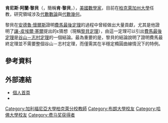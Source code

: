 {{unreferenced|time=2018-01-29T01:39:13+00:00}}
{{Infobox scientist
| name = 肯尼斯·阿蘭·黎貝<br />{{lang|en|Kenneth Alan Ribet}}
| image = Ribet.JPG
| image_size = 180px
| caption = 
| birth_date = {{birth date and age|1948|6|28}}
| birth_place = {{USA}}[[紐約市|紐約市]]
| nationality = {{USA}}
| field = [[數學|數學]]
| work_institutions = [[柏克萊加州大學|柏克萊加州大學]]
| alma_mater        = [[布朗大學|布朗大學]]<br>[[哈佛大學|哈佛大學]]
| doctoral_advisor = [[約翰·泰特|約翰·泰特]]
| doctoral_students = 
| known_for = [[黎貝定理|黎貝定理]]
| prizes = [[費馬獎|費馬獎]]（1989）
}}

'''肯尼斯·阿蘭·黎貝'''（{{lang-en|'''Kenneth Alan Ribet'''}}，簡稱'''肯·黎貝'''，{{bd|1948年|6月28日}}），[[美國|美國]][[數學家|數學家]]，目前在[[柏克萊加州大學|柏克萊加州大學]]任教，研究領域涉及[[代數數論|代數數論]]與[[代數幾何|代數幾何]]。

黎貝在[[安德魯·懷爾斯|安德魯·懷爾斯]]證明[[費馬最後定理|費馬最後定理]]的過程中曾經做出大量貢獻，尤其是他證明了[[讓-皮埃爾·塞爾|讓-皮埃爾·塞爾]]提出的ε猜想（現稱[[黎貝定理|黎貝定理]]），由這一定理可以引出[[費馬最後定理|費馬最後定理]]是[[谷山－志村定理|谷山－志村定理]]的一個結論。最為重要的是，黎貝的結論說明了證明費馬最終定理並不需要整個谷山－志村定理，而僅需其在半穩定橢圓曲線情況下的特例。

==參考資料==
{{Reflist}}

==外部連結==
*[http://math.berkeley.edu/~ribet/ 個人首頁] {{Wayback|url=http://math.berkeley.edu/~ribet/ |date=20210501170539 }}
* {{MathGenealogy|id=32910}}

{{费马奖获得者}}
{{DEFAULTSORT:Ribet, Kenneth Alan}}
[[Category:加利福尼亞大學柏克萊分校教師|Category:加利福尼亞大學柏克萊分校教師]]
[[Category:布朗大學校友|Category:布朗大學校友]]
[[Category:哈佛大學校友|Category:哈佛大學校友]]
[[Category:费马奖获得者|Category:费马奖获得者]]